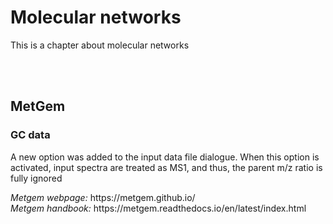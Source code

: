 # Molecular networks {#molecular_networks}

This is a chapter about molecular networks

<br><br>  

## MetGem

### GC data

A new option was added to the input data file dialogue. When this option is activated, input spectra are treated as MS1, and thus, the parent m/z ratio is fully ignored

_Metgem webpage:_ https://metgem.github.io/ <br>
_Metgem handbook:_ https://metgem.readthedocs.io/en/latest/index.html <br>


